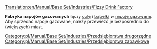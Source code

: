 [[Translation:en/Manual/Base Set/Industries/Fizzy Drink Factory]]

{{pl/Manual/Base Set/Industries/Przedsiębiorstwa|image=en/Manual/Base Set/Industries/FizzyDrinkFactory.png
|name=Fabryka napojów gazowanych
|climates=[[pl/Manual/Klimat]]
|accepts=[[pl/Manual/Base Set/Cargos/Cola|Cola]],[[pl/Manual/Base Set/Cargos/Bąbelki|Bąbelki]]
|produces=[[pl/Manual/Base Set/Cargos/Napoje gazowane|Napoje gazowane]]
}}

'''Fabryka napojów gazowanych''' łączy [[pl/Manual/Base Set/Cargos/Cola|colę]] i [[pl/Manual/Base Set/Cargos/Bąbelki|bąbelki]] w [[pl/Manual/Base Set/Cargos/Napoje gazowane|napoje gazowane]]. Aby sprzedać napoje gazowane, należy przewieźć je bezpośrednio do (większych) miast.
{{pl/Manual/Navbox Industries}}

[[Category:pl/Manual/Base Set/Industries/Przedsiębiorstwa drugorzędne]]
[[Category:pl/Manual/Base Set/Industries/Przedsiębiorstwa zabawkowe]]